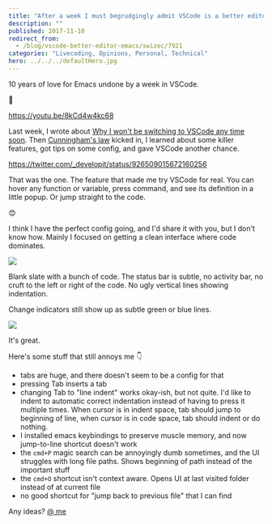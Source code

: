 ```yaml
---
title: "After a week I must begrudgingly admit VSCode is a better editor than Emacs"
description: ""
published: 2017-11-10
redirect_from:
  - /blog/vscode-better-editor-emacs/swizec/7921
categories: "Livecoding, Opinions, Personal, Technical"
hero: ../../../defaultHero.jpg
---
```


10 years of love for Emacs undone by a week in VSCode.

🤔

https://youtu.be/8kCd4w4kc68

Last week, I wrote about [Why I won't be switching to VSCode any time soon](https://swizec.com/blog/wont-be-switching-vscode/swizec/7898). Then [Cunningham's law](https://meta.wikimedia.org/wiki/Cunningham's_Law) kicked in, I learned about some killer features, got tips on some config, and gave VSCode another chance.

https://twitter.com/_developit/status/926509015672160256

That was the one. The feature that made me try VSCode for real. You can hover any function or variable, press command, and see its definition in a little popup. Or jump straight to the code.

😍

I think I have the perfect config going, and I'd share it with you, but I don't know how. Mainly I focused on getting a clean interface where code dominates.

![](https://swizec.com/wp-content/uploads/2017/11/screenshot-1.png)

Blank slate with a bunch of code. The status bar is subtle, no activity bar, no cruft to the left or right of the code. No ugly vertical lines showing indentation.

Change indicators still show up as subtle green or blue lines.

![](https://swizec.com/wp-content/uploads/2017/11/screenshot-2.png)

It's great.

Here's some stuff that still annoys me 👇

- tabs are huge, and there doesn't seem to be a config for that
- pressing Tab inserts a tab
- changing Tab to "line indent" works okay-ish, but not quite. I'd like to indent to automatic correct indentation instead of having to press it multiple times. When cursor is in indent space, tab should jump to beginning of line, when cursor is in code space, tab should indent or do nothing.
- I installed emacs keybindings to preserve muscle memory, and now jump-to-line shortcut doesn't work
- the `cmd+P` magic search can be annoyingly dumb sometimes, and the UI struggles with long file paths. Shows beginning of path instead of the important stuff
- the `cmd+O` shortcut isn't context aware. Opens UI at last visited folder instead of at current file
- no good shortcut for "jump back to previous file" that I can find

Any ideas? [@ me](http://twitter.com/home?status=.@swizec%20you%20should%20try%20this%20for%20@code%20%F0%9F%91%89)
